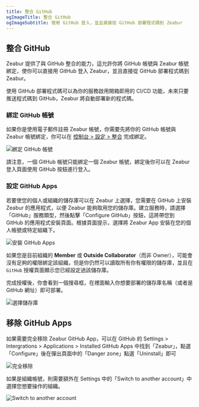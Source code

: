 ```yaml
---
title: 整合 GitHub
ogImageTitle: 整合 GitHub
ogImageSubtitle: 使用 GitHub 登入，並且直接從 GitHub 部署程式碼到 Zeabur
---
```



## 整合 GitHub

Zeabur 提供了與 GitHub 整合的能力，這允許你將 GitHub 帳號與 Zeabur 帳號綁定，使你可以直接用 GitHub 登入 Zeabur，並且直接從 GitHub 部署程式碼到 Zeabur。

使用 GitHub 部署程式碼可以為你的服務啟用開箱即用的 CI/CD 功能，未來只要推送程式碼到 GitHub，Zeabur 將自動部署新的程式碼。

### 綁定 GitHub 帳號

如果你是使用電子郵件註冊 Zeabur 帳號，你需要先將你的 GitHub 帳號與 Zeabur 帳號綁定，你可以在 [控制台 > 設定 > 整合](https://dash.zeabur.com/account/general) 完成綁定。

![綁定 GitHub 帳號](/deploy/github/link-github.webp)

請注意，一個 GitHub 帳號只能綁定一個 Zeabur 帳號，綁定後你可以在 Zeabur 登入頁面使用 GitHub 按鈕進行登入。

### 設定 GitHub Apps

若要使您的個人或組織的儲存庫可以在 Zeabur 上選擇，您需要在 GitHub 上安裝 Zeabur 的應用程式，以便 Zeabur 能夠取用您的儲存庫。建立服務時，請選擇「GitHub」服務類型，然後點擊「Configure GitHub」按鈕，這將帶您到 GitHub 的應用程式安裝頁面。根據頁面提示，選擇將 Zeabur App 安裝在您的個人帳號或特定組織下。

![安裝 GitHub Apps](/deploy/github/install-github-app.webp)

如果您是目前組織的 **Member** 或 **Outside Collaborator**（而非 Owner），可能會沒有足夠的權限綁定該組織，但是你仍然可以讀取所有你有權限的儲存庫，並且在 `GitHub` 授權頁面顯示您已經設定過該儲存庫。

完成授權後，你會看到一個搜尋框，在裡面輸入你想要部署的儲存庫名稱（或者是 GitHub 網址）即可部署。

![選擇儲存庫](/deploy/github/select-repo.webp)

## 移除 GitHub Apps

如果需要完全移除 Zeabur GitHub App，可以在 GitHub 的 Settings > Intergrations > Applications > Installed GitHub Apps 中找到「Zeabur」，點選「Configure」後在彈出頁面中的「Danger zone」點選「Uninstall」即可

![完全移除](/deploy/github/remove-github-app.webp)

如果是組織帳號，則需要額外在 Settings 中的「Switch to another account」中選擇您想要操作的組織。

![Switch to another account](/deploy/github/switch-settings-context.webp)
